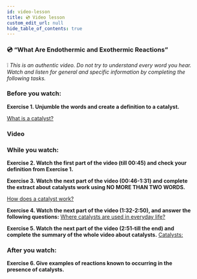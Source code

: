 ```yaml
---
id: video-lesson
title: 💿 Video lesson
custom_edit_url: null
hide_table_of_contents: true
---
```



### 💿 “What Are Endothermic and Exothermic Reactions”

❕ _This is an authentic video. Do not try to understand every word you hear. Watch and listen for general and specific information by completing the following tasks._

### Before you watch:

**Exercise 1. Unjumble the words and create a definition to a catalyst.**

<u>What is a catalyst?</u>
<br />
<Frame
  src='https://learningapps.org/watch?v=pgjvw313j20'
  style={{
    width: '80%',
    height: '22vh',
    border: 'none',
  }}
/>

### Video

<ReactPlayer
  url='https://youtu.be/m_9bpZep1QM'
  width='80%'
  height='492px'
  controls={true}
/>

### While you watch:

**Exercise 2. Watch the first part of the video (till 00:45) and check your definition from Exercise 1.**

**Exercise 3. Watch the next part of the video (00:46-1:31) and complete the extract about catalysts work using NO MORE THAN TWO WORDS.**

<u>How does a catalyst work?</u> <br />

<Frame
  src='https://learningapps.org/watch?v=p2qzbj5tc20'
  style={{
    width: '80%',
    height: '62vh',
    border: 'none',
  }}
/>


**Exercise 4. Watch the next part of the video (1:32-2:50), and answer the following questions:**
<u>Where catalysts are used in everyday life?</u><br/>

<Frame
  src='https://learningapps.org/watch?v=po6sytwnk20'
  style={{
    width: '80%',
    height: '62vh',
    border: 'none',
  }}
/>

**Exercise 5. Watch the next part of the video (2:51-till the end) and complete the summary of the whole video about catalysts.**
<u>Catalysts:</u><br/>

<Frame
  src='https://learningapps.org/watch?v=pnc7qb9p520'
  style={{
    width: '80%',
    height: '62vh',
    border: 'none',
  }}
/>

### After you watch:

**Exercise  6.  Give  examples  of  reactions  known  to  occurring  in  the  presence  of  catalysts.**
